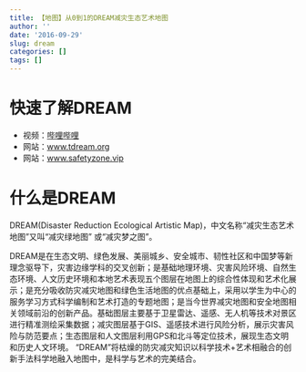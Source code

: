 ```yaml
---
title: 【地图】从0到1的DREAM减灾生态艺术地图
author: ''
date: '2016-09-29'
slug: dream
categories: []
tags: []
---
```

# 快速了解DREAM

* 视频：[哔哩哔哩](https://www.bilibili.com/video/BV1Sf4y1X7AX)
* 网站：[www.tdream.org](http://tdream.org/)
* 网站：[www.safetyzone.vip](http://safetyzone.vip/)


# 什么是DREAM

DREAM(Disaster Reduction Ecological Artistic Map)，中文名称“减灾生态艺术地图”又叫“减灾绿地图” 或“减灾梦之图”。

DREAM是在生态文明、绿色发展、美丽城乡、安全城市、韧性社区和中国梦等新理念驱导下，灾害边缘学科的交叉创新；是基础地理环境、灾害风险环境、自然生态环境、人文历史环境和本地艺术表现五个图层在地图上的综合性体现和艺术化展示；是充分吸收防灾减灾地图和绿色生活地图的优点基础上，采用以学生为中心的服务学习方式科学编制和艺术打造的专题地图；是当今世界减灾地图和安全地图相关领域前沿的创新产品。基础图层主要基于卫星雷达、遥感、无人机等技术对景区进行精准测绘采集数据；减灾图层基于GIS、遥感技术进行风险分析，展示灾害风险与防范要点；生态图层和人文图层利用GPS和北斗等定位技术，展现生态文明和历史人文环境。 “DREAM”将枯燥的防灾减灾知识以科学技术+艺术相融合的创新手法科学地融入地图中，是科学与艺术的完美结合。
